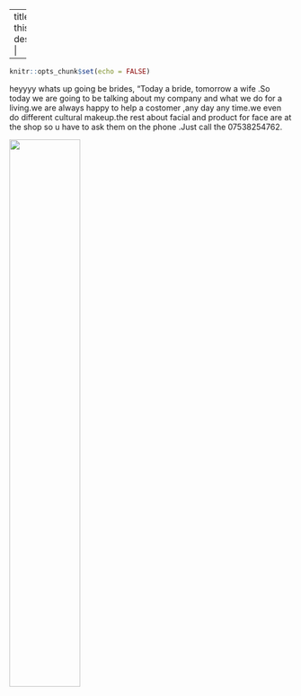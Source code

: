 
---
title: "About this site"
description: |
  
---

```r
knitr::opts_chunk$set(echo = FALSE)
```
 heyyyy whats up going be brides,  “Today a bride, tomorrow a wife .So today we are going to be talking about my company and what we do for a living.we are always happy to help a costomer ,any day any time.we even do different cultural makeup.the rest about facial and product for face are at the shop so u have to ask them on the phone .Just call the  07538254762.
 
 
 ![](images/bride.jpg){width=50%}